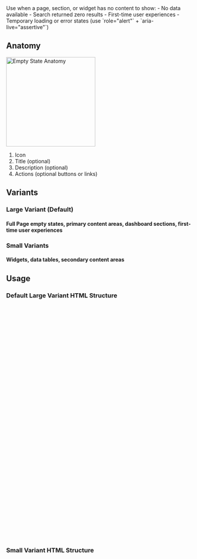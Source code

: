 
<Meta of={EmptyStateStories} title="Patterns/Empty State" />

<Title>Empty State Pattern</Title>

<Description>
  Use when a page, section, or widget has no content to show: - No data
  available - Search returned zero results - First-time user experiences -
  Temporary loading or error states (use `role="alert"` +
  `aria-live="assertive"`)
</Description>

## Anatomy

<img src={AnatomyImg} alt="Empty State Anatomy" width="240" />

1. Icon
2. Title (optional)
3. Description (optional)
4. Actions (optional buttons or links)

## Variants

### Large Variant (Default)

#### Full Page empty states, primary content areas, dashboard sections, first-time user experiences

<Canvas of={EmptyStateStories.LargeNoData} />

<Canvas of={EmptyStateStories.LargeNoSearchResults} />

<Canvas of={EmptyStateStories.LargeDataVizOne} />

### Small Variants

#### Widgets, data tables, secondary content areas

<Canvas of={EmptyStateStories.SmallWidgetNoData} />

<Canvas of={EmptyStateStories.SmallDataDataViz} />

## Usage

### Default Large Variant HTML Structure

```html
<div class="empty-state--wrapper empty-state--large">
   <div class="empty-state--icon-wrapper">
     <!-- ${unsafeSVG({EMPTY_STATE_ICON_HERE})} -->
   </div>
   <div class="empty-state--content">
     <div class="empty-state-content-wrapper">
       <div class="empty-state--title-div">
         <h1>
          <!-- Your empty state title here. -->
         </h1>
       </div>
       <div class="empty-state--description-text">
         <p>
           <!-- Your empty state description here. -->
         </p>
       </div>
     </div>
     <div class="empty-state--action-wrapper">
       <kyn-button
         class="empty-state--action-button"
         @click=${(e) => e.preventDefault()}
       >
         <span>
          <!-- Text for optional primary action button -->
         </span>
         <span class="empty-state--action-button-icon"
           >
            <!-- ${unsafeSVG({ACTION_ICON_HERE})} -->
           </span
         >
       </kyn-button>
       <kyn-link
         href="#"
         standalone
         class="empty-state--action-link"
         @click=${(e) => e.preventDefault()}
       >
        <!-- Text for optional link -->
       </kyn-link>
     </div>
   </div>
 </div>
```

### Small Variant HTML Structure

```html
<div class="empty-state--wrapper empty-state--small">
  <div class="empty-state--icon-wrapper">
     <!-- ${unsafeSVG({MONOCHROMATIC_EMPTY_STATE_ICON_HERE})} -->
  </div>
  <div class="empty-state--content">
    <div class="empty-state-content-wrapper">
      <div class="empty-state--description-text">
        <p>
          <!-- Your empty state description here. -->
        </p>
      </div>
    </div>
    <div class="empty-state--action-wrapper">
      <kyn-button
        class="empty-state--action-button"
        @click=${(e) => e.preventDefault()}
      >
            <span>
          <!-- Text for optional primary action button -->
         </span>
        <span class="empty-state--action-button-icon">
          <!-- ${unsafeSVG({ACTION_ICON_HERE})} -->
        </span>
      </kyn-button>
    </div>
  </div>
</div>

```
